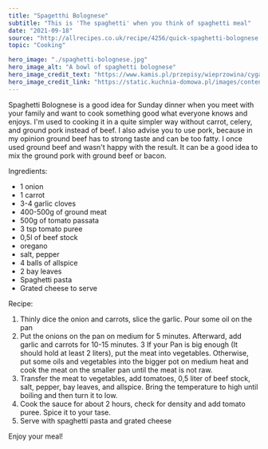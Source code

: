 ---
title: "Spagetthi Bolognese"
subtitle: "This is 'The spaghetti' when you think of spaghetti meal" 
date: "2021-09-18"
source: "http://allrecipes.co.uk/recipe/4256/quick-spaghetti-bolognese.aspx"
topic: "Cooking"

hero_image: "./spaghetti-bolognese.jpg"
hero_image_alt: "A bowl of spaghetti bolognese"
hero_image_credit_text: "https://www.kamis.pl/przepisy/wieprzowina/cyganski-kociolek-z-kielbasa"
hero_image_credit_link: "https://static.kuchnia-domowa.pl/images/content/202/spaghetti-bolognese.jpg"
---

Spaghetti Bolognese is a good idea for Sunday dinner
when you meet with your family and want to cook something good what everyone knows and enjoys. I'm used to
cooking it in a quite simpler way without carrot, celery, and ground pork instead of beef. I also advise you to use pork, because in
my opinion ground beef has to strong taste and can be too fatty. I once used ground beef and wasn't happy with the result.
It can be a good idea to mix the ground pork with ground beef
or bacon.

Ingredients:
- 1 onion 
- 1 carrot 
- 3-4 garlic cloves
- 400-500g of ground meat
- 500g of tomato passata 
- 3 tsp tomato puree 
- 0,5l of beef stock 
- oregano
- salt, pepper
- 4 balls of allspice
- 2 bay leaves
- Spaghetti pasta
- Grated cheese to serve

Recipe:

1. Thinly dice the onion and carrots, slice the garlic. Pour some oil on the pan
2. Put the onions on the pan on medium for 5 minutes. Afterward, add
garlic and carrots for 10-15 minutes.
3 If your Pan is big enough (It should hold at least 2 liters), put the meat into vegetables. Otherwise, put some oils and vegetables into the bigger pot on medium heat 
and cook the meat on the smaller pan until the meat is not raw.
4. Transfer the meat to vegetables, add tomatoes, 0,5 liter of beef stock, salt, pepper, bay leaves, and allspice. Bring the temperature to high until boiling and then turn it to low.
5. Cook the sauce for about 2 hours, check for density and add tomato puree. 
Spice it to your tase. 
6. Serve with spaghetti pasta and grated cheese

Enjoy your meal!



